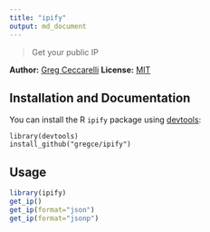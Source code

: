 ```yaml
---
title: "ipify"
output: md_document
---
```


> Get your public IP

  **Author:** [Greg Ceccarelli](https://www.linkedin.com/in/gregceccarelli)
  **License:** [MIT](https://opensource.org/licenses/MIT)

Installation and Documentation
------------

You can install the R `ipify` package using [devtools](https://github.com/hadley/devtools):

```
library(devtools)
install_github("gregce/ipify")
```

Usage
------------

```r
library(ipify)
get_ip()
get_ip(format="json")
get_ip(format="jsonp")
```

